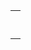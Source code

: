 {| align="right" style="background-color:#eee; border:#aaa 1px solid; font-size:11px; margin-left:10px; margin-bottom:10px; padding:5px; width:300px;"
|<center>{{{heading|<noinclude>Sample Heading</noinclude>}}}</center>
|-
|{{{content|<noinclude>Sample Content</noinclude>}}}
|}<noinclude>
<br style="clear:both;">
{{documentation}}<!-- ADD CATEGORIES ON DOCUMENTATION PAGE, NOT HERE -->
</noinclude>